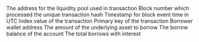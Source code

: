 <ParamField path="contract_address">
The address for the liquidity pool used in transaction
</ParamField>
<ParamField path="evt_block_number">
Block number which processed the unique transaction hash
</ParamField>
<ParamField path="evt_block_time">
Timestamp for block event time in UTC
</ParamField>
<ParamField path="evt_index">
Index value of the transaction
</ParamField>
<ParamField path="evt_tx_hash">
Primary key of the transaction
</ParamField>
<ParamField path="borrower">
Borrower wallet address
</ParamField>
<ParamField path="borrowAmount">
The amount of the underlying asset to borrow
</ParamField>
<ParamField path="accountBorrows">
The borrow balance of the account
</ParamField>
<ParamField path="totalBorrows">
The total borrows with interest
</ParamField>
